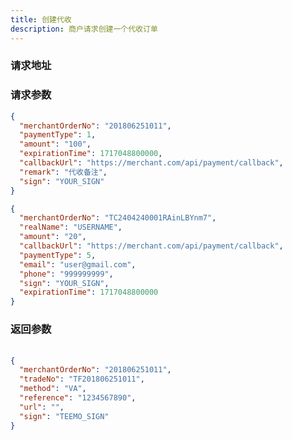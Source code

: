 ```yaml
---
title: 创建代收
description: 商户请求创建一个代收订单
---
```



### 请求地址

<ReqAddr method="POST" url="/api/pay/payment/create/v1" />

### 请求参数

<Table
  thead={["字段", "类型", "必需", "描述"]}
  tbody={[
    ["merchantOrderNo", "String", "yes", "商户订单号(Max leng 32)"],
    [
      "paymentType",
      "int",
      "yes",
      "支付方式: 1-还款码 2-收银台 3-BankTransfer（线上收款单次） 4-PayCashOnce（线下收款单次） 5-PayCashRecurrent（线下多次）",
    ],
    ["amount", "String", "yes", "代收金额(比索)"],
    [
      "expirationTime",
      "Long",
      "no",
      "过期时间，例：1717048800000，当 paymentType 为 2、4、5 时必传",
    ],
    ["realName", "String", "no", "用户姓名，全大写、无特殊字符"],
    ["email", "String", "no", "邮箱"],
    ["phone", "String", "no", "手机号"],
    ["callbackUrl", "String", "no", "代付回调地址，若不传, 则以商户配置为准"],
    ["remark", "String", "no", "订单备注"],
    ["sign", "String", "yes", "签名"],
  ]}
/>

```json title="请求示例（当 paymentType 为 1、3 时）"
{
  "merchantOrderNo": "201806251011",
  "paymentType": 1,
  "amount": "100",
  "expirationTime": 1717048800000,
  "callbackUrl": "https://merchant.com/api/payment/callback",
  "remark": "代收备注",
  "sign": "YOUR_SIGN"
}
```

```json title="请求示例（当 paymentType 为 2、4、5 时）"
{
  "merchantOrderNo": "TC2404240001RAinLBYnm7",
  "realName": "USERNAME",
  "amount": "20",
  "callbackUrl": "https://merchant.com/api/payment/callback",
  "paymentType": 5,
  "email": "user@gmail.com",
  "phone": "999999999",
  "sign": "YOUR_SIGN",
  "expirationTime": 1717048800000
}
```

### 返回参数

<Table
  thead={["字段", "类型", "必需", "描述"]}
  tbody={[
    ["merchantOrderNo", "String", "yes", "商户订单号(Max leng 32)"],
    ["tradeNo", "String", "yes", "平台订单号"],
    ["method", "String", "yes", "支付方式: VA-线上 store-线下 url-收银台"],
    ["reference", "String", "no", "用户支付的还款VA虚拟号码"],
    ["url", "String", "no", "收银台链接"],
    ["sign", "String", "yes", "签名"],
  ]}
/>

```json title=返回示例
{
  "merchantOrderNo": "201806251011",
  "tradeNo": "TF201806251011",
  "method": "VA",
  "reference": "1234567890",
  "url": "",
  "sign": "TEEMO_SIGN"
}
```
